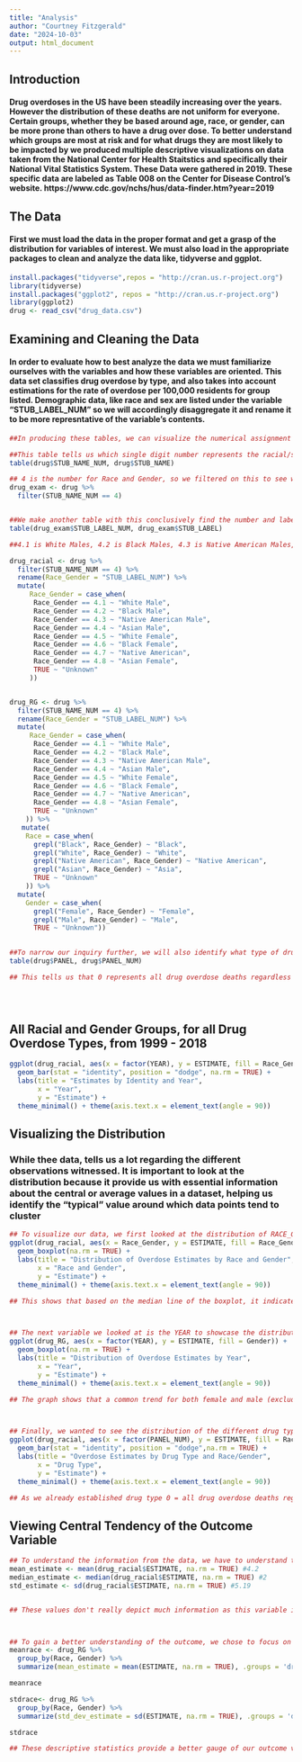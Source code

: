 ```yaml
---
title: "Analysis"
author: "Courtney Fitzgerald"
date: "2024-10-03"
output: html_document
---
```

## Introduction


#### Drug overdoses in the US have been steadily increasing over the years. However the distribution of these deaths are not uniform for everyone. Certain groups, whether they be based around age, race, or gender, can be more prone than others to have a drug over dose. To better understand which groups are most at risk and for what drugs they are most likely to be impacted by we produced multiple descriptive visualizations on data taken from the National Center for Health Staitstics and specifically their National Vital Statistics System. These Data were gathered in 2019. These specific data are labeled as Table 008 on the Center for Disease Control's website. https://www.cdc.gov/nchs/hus/data-finder.htm?year=2019

## The Data

#### First we must load the data in the proper format and get a grasp of the distribution for variables of interest. We must also load in the appropriate packages to clean and analyze the data like, tidyverse and ggplot. 
```r
install.packages("tidyverse",repos = "http://cran.us.r-project.org")
library(tidyverse)
install.packages("ggplot2", repos = "http://cran.us.r-project.org")
library(ggplot2)
drug <- read_csv("drug_data.csv")
```


## Examining and Cleaning the Data

#### In order to evaluate how to best analyze the data we must familiarize ourselves with the variables and how these variables are oriented. This data set classifies drug overdose by type, and also takes into account estimations for the rate of overdose per 100,000 residents  for group listed. Demographic data, like race and sex are listed under the variable "STUB_LABEL_NUM" so we will accordingly disaggregate it and rename it to be more represntative of the variable's contents. 

```r

##In producing these tables, we can visualize the numerical assignment that corresponds to a given variable category. This information allows us to then clean the data set with new variables that separates race and gender, since these are grouped together. 

##This table tells us which single digit number represents the racial/sex level of the STUB_NAME variable. 
table(drug$STUB_NAME_NUM, drug$STUB_NAME)

## 4 is the number for Race and Gender, so we filtered on this to see which decimal number corresponds to each racial/gender group. 
drug_exam <- drug %>% 
  filter(STUB_NAME_NUM == 4)


##We make another table with this conclusively find the number and label correspondence. 
table(drug_exam$STUB_LABEL_NUM, drug_exam$STUB_LABEL)

##4.1 is White Males, 4.2 is Black Males, 4.3 is Native American Males, 4.4 is Asian Males, 4.5 is White Females, 4.6 is Black Females, 4.7 is Native American Females, and 4.8 is Asian Female

drug_racial <- drug %>% 
  filter(STUB_NAME_NUM == 4) %>%
  rename(Race_Gender = "STUB_LABEL_NUM") %>% 
  mutate(
     Race_Gender = case_when(
      Race_Gender == 4.1 ~ "White Male",
      Race_Gender == 4.2 ~ "Black Male",
      Race_Gender == 4.3 ~ "Native American Male",
      Race_Gender == 4.4 ~ "Asian Male",
      Race_Gender == 4.5 ~ "White Female",
      Race_Gender == 4.6 ~ "Black Female",
      Race_Gender == 4.7 ~ "Native American",
      Race_Gender == 4.8 ~ "Asian Female",
      TRUE ~ "Unknown" 
     ))


drug_RG <- drug %>% 
  filter(STUB_NAME_NUM == 4) %>%
  rename(Race_Gender = "STUB_LABEL_NUM") %>% 
  mutate(
     Race_Gender = case_when(
      Race_Gender == 4.1 ~ "White Male",
      Race_Gender == 4.2 ~ "Black Male",
      Race_Gender == 4.3 ~ "Native American Male",
      Race_Gender == 4.4 ~ "Asian Male",
      Race_Gender == 4.5 ~ "White Female",
      Race_Gender == 4.6 ~ "Black Female",
      Race_Gender == 4.7 ~ "Native American",
      Race_Gender == 4.8 ~ "Asian Female",
      TRUE ~ "Unknown" 
    )) %>% 
   mutate(
    Race = case_when(
      grepl("Black", Race_Gender) ~ "Black",
      grepl("White", Race_Gender) ~ "White",
      grepl("Native American", Race_Gender) ~ "Native American",
      grepl("Asian", Race_Gender) ~ "Asia",
      TRUE ~ "Unknown"
    )) %>% 
  mutate(
    Gender = case_when(
      grepl("Female", Race_Gender) ~ "Female",
      grepl("Male", Race_Gender) ~ "Male",
      TRUE ~ "Unknown"))
  

##To narrow our inquiry further, we will also identify what type of drug was responsible for a given overdose, with another tables 
table(drug$PANEL, drug$PANEL_NUM)

## This tells us that 0 represents all drug overdose deaths regardless of drug type, 1 represents drug overdose deaths from any opioid, 2 represents any drug overdose death from synthetic opioids, 3 represents drug overdose deaths from methadone, 4 represents drug overdose deaths from sythentic opioids besides methadone, and 5 represents drug overdose deaths from heroin, allowing us to filter accordingly to impact if the death rate estimates vary by racial/gender groups based on the type of drug causing the overdose. 


  
```

## All Racial and Gender Groups, for all Drug Overdose Types, from 1999 - 2018

```r
ggplot(drug_racial, aes(x = factor(YEAR), y = ESTIMATE, fill = Race_Gender)) +
  geom_bar(stat = "identity", position = "dodge", na.rm = TRUE) +
  labs(title = "Estimates by Identity and Year",
       x = "Year",
       y = "Estimate") +
  theme_minimal() + theme(axis.text.x = element_text(angle = 90))
```

## Visualizing the Distribution


### While thee data, tells us a lot regarding the different observations witnessed. It is important to look at the distribution because it provide us with essential information about the central or average values in a dataset, helping us identify the "typical" value around which data points tend to cluster

```r

## To visualize our data, we first looked at the distribution of RACE_GENDER by the estimate, to see which race and gender had the highest rate of drug overdose.
ggplot(drug_racial, aes(x = Race_Gender, y = ESTIMATE, fill = Race_Gender)) +
  geom_boxplot(na.rm = TRUE) +
  labs(title = "Distribution of Overdose Estimates by Race and Gender", 
       x = "Race and Gender", 
       y = "Estimate") +
  theme_minimal() + theme(axis.text.x = element_text(angle = 90))

## This shows that based on the median line of the boxplot, it indicated that the high rates of drug overdose amongst the different drug types seemed to be highly experienced by white males and native american male. However it seemed as though more overdose death rates come from the white male population.



## The next variable we looked at is the YEAR to showcase the distribution of how the number of overdose has changed over time. Instead of focusing on both the race and gender, we found it would be beneficial to just focus gender as the graph might be oversaturated.
ggplot(drug_RG, aes(x = factor(YEAR), y = ESTIMATE, fill = Gender)) +
  geom_boxplot(na.rm = TRUE) +
  labs(title = "Distribution of Overdose Estimates by Year", 
       x = "Year", 
       y = "Estimate") +
  theme_minimal() + theme(axis.text.x = element_text(angle = 90))

## The graph shows that a common trend for both female and male (excluding the unknown) is that as the years increased the number of drug overdose increased. While it was a subtle increase for females, the males saw a huge rise in drug overdose deaths. 



## Finally, we wanted to see the distribution of the different drug type overdose amongst the different race and genders to see which type is more prevalent.
ggplot(drug_racial, aes(x = factor(PANEL_NUM), y = ESTIMATE, fill = Race_Gender)) +
  geom_bar(stat = "identity", position = "dodge",na.rm = TRUE) +
  labs(title = "Overdose Estimates by Drug Type and Race/Gender", 
       x = "Drug Type", 
       y = "Estimate") +
  theme_minimal() + theme(axis.text.x = element_text(angle = 90))

## As we already established drug type 0 = all drug overdose deaths regardless of drug type, 1 =  drug overdose deaths from any opioid, 2 = any drug overdose death from synthetic opioids, 3 = drug overdose deaths from methadone, 4 = drug overdose deaths from synthetic opioids besides methadone, and 5 = drug overdose deaths from heroin. Knowing this information we have chosen to exclude 0 and 1 and conclude that the main cause of drug overdose based on the graph is from synthetic opioids besides methadone.


```

## Viewing Central Tendency of the Outcome Variable 

```r
## To understand the information from the data, we have to understand the outcome variable which showcase the estimate for drug overdose death
mean_estimate <- mean(drug_racial$ESTIMATE, na.rm = TRUE) #4.2
median_estimate <- median(drug_racial$ESTIMATE, na.rm = TRUE) #2
std_estimate <- sd(drug_racial$ESTIMATE, na.rm = TRUE) #5.19


## These values don't really depict much information as this variable is an estimate rate and not a full value.



## To gain a better understanding of the outcome, we chose to focus on the mean of the different races and gender to see the mean of drug overdose death rate amongst the different groups as well as the standard deviation 
meanrace <- drug_RG %>%
  group_by(Race, Gender) %>%
  summarize(mean_estimate = mean(ESTIMATE, na.rm = TRUE), .groups = 'drop')

meanrace

stdrace<- drug_RG %>%
  group_by(Race, Gender) %>%
  summarize(std_dev_estimate = sd(ESTIMATE, na.rm = TRUE), .groups = 'drop')

stdrace

## These descriptive statistics provide a better gauge of our outcome variable, by looking at our mean values, we see that on overage the group with the highest rate of drug overdose are white males. Based on our standard variables, we also a lot of variability from the white male category depicting the spread of our data. This indicates that the white male category can vary depending on many different variables, year, drug type etc. Further inquiry can hone in on why these variations are present and what other factors may be causing them.
```


```r

```


```r
```


```r
```


```r

```

```r


```


```r

```


```r

```


```r

```

